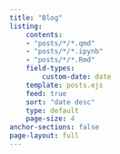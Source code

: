 ```yaml
---
title: "Blog"
listing:
    contents:
    - "posts/*/*.qmd"
    - "posts/*/*.ipynb"
    - "posts/*/*.Rmd"
    field-types:
        custom-date: date
    template: posts.ejs
    feed: true
    sort: "date desc"
    type: default
    page-size: 4
anchor-sections: false
page-layout: full
---
```

